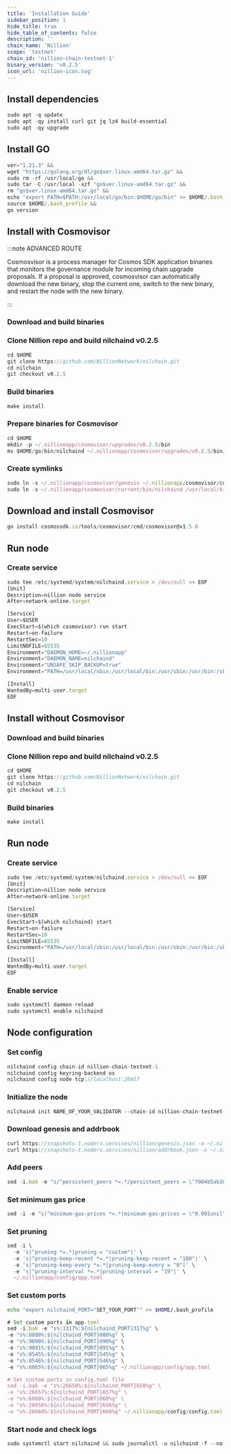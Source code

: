 ```yaml
---
title: 'Installation Guide'
sidebar_position: 1
hide_title: true
hide_table_of_contents: false
description: ''
chain_name: 'Nillion'
scope: 'testnet'
chain_id: 'nillion-chain-testnet-1'
binary_version: 'v0.2.5'
icon_url: 'nillion-icon.svg'
---
```



<PageTitle
  iconUrl="img/nillion-icon.svg"
  title="Nillion Installation Guide"
  chainId="nillion-chain-testnet-1"
  version="v0.2.5"
/>

## Install dependencies

```js
sudo apt -q update
sudo apt -qy install curl git jq lz4 build-essential
sudo apt -qy upgrade
```

## Install GO

```js
ver="1.21.3" &&
wget "https://golang.org/dl/go$ver.linux-amd64.tar.gz" &&
sudo rm -rf /usr/local/go &&
sudo tar -C /usr/local -xzf "go$ver.linux-amd64.tar.gz" &&
rm "go$ver.linux-amd64.tar.gz" &&
echo "export PATH=$PATH:/usr/local/go/bin:$HOME/go/bin" >> $HOME/.bash_profile &&
source $HOME/.bash_profile &&
go version
```

## Install with Cosmovisor

:::note ADVANCED ROUTE

Cosmosvisor is a process manager for Cosmos SDK application binaries that monitors the governance module for incoming chain upgrade proposals. If a proposal is approved, cosmosvisor can automatically download the new binary, stop the current one, switch to the new binary, and restart the node with the new binary.

:::

### Download and build binaries

### Clone Nillion repo and build nilchaind v0.2.5

```js
cd $HOME
git clone https://github.com/NillionNetwork/nilchain.git
cd nilchain
git checkout v0.2.5
```

### Build binaries

```js
make install
```

### Prepare binaries for Cosmovisor

```js
cd $HOME
mkdir -p ~/.nillionapp/cosmovisor/upgrades/v0.2.5/bin
mv $HOME/go/bin/nilchaind ~/.nillionapp/cosmovisor/upgrades/v0.2.5/bin/
```

### Create symlinks

```js
sudo ln -s ~/.nillionapp/cosmovisor/genesis ~/.nillionapp/cosmovisor/current -f
sudo ln -s ~/.nillionapp/cosmovisor/current/bin/nilchaind /usr/local/bin/nilchaind -f
```

## Download and install Cosmovisor

```js
go install cosmossdk.io/tools/cosmovisor/cmd/cosmovisor@v1.5.0
```

## Run node

### Create service

```js
sudo tee /etc/systemd/system/nilchaind.service > /dev/null << EOF
[Unit]
Description=nillion node service
After=network-online.target

[Service]
User=$USER
ExecStart=$(which cosmovisor) run start
Restart=on-failure
RestartSec=10
LimitNOFILE=65535
Environment="DAEMON_HOME=~/.nillionapp"
Environment="DAEMON_NAME=nilchaind"
Environment="UNSAFE_SKIP_BACKUP=true"
Environment="PATH=/usr/local/sbin:/usr/local/bin:/usr/sbin:/usr/bin:/sbin:/bin:/usr/games:/usr/local/games:/snap/bin:~/.nillionapp/cosmovisor/current/bin"

[Install]
WantedBy=multi-user.target
EOF
```

## Install without Cosmovisor

### Download and build binaries

### Clone Nillion repo and build nilchaind v0.2.5

```js
cd $HOME
git clone https://github.com/NillionNetwork/nilchain.git
cd nilchain
git checkout v0.2.5
```

### Build binaries

```js
make install
```

## Run node

### Create service

```js
sudo tee /etc/systemd/system/nilchaind.service > /dev/null << EOF
[Unit]
Description=nillion node service
After=network-online.target

[Service]
User=$USER
ExecStart=$(which nilchaind) start
Restart=on-failure
RestartSec=10
LimitNOFILE=65535
Environment="PATH=/usr/local/sbin:/usr/local/bin:/usr/sbin:/usr/bin:/sbin:/bin:/usr/games:/usr/local/games:/snap/bin"

[Install]
WantedBy=multi-user.target
EOF
```

### Enable service

```js
sudo systemctl daemon-reload
sudo systemctl enable nilchaind
```

## Node configuration

### Set config

```js
nilchaind config chain-id nillion-chain-testnet-1
nilchaind config keyring-backend os
nilchaind config node tcp://localhost:26657
```

### Initialize the node

```js
nilchaind init NAME_OF_YOUR_VALIDATOR --chain-id nillion-chain-testnet-1
```

### Download genesis and addrbook

```js
curl https://snapshots-t.noders.services/nillion/genesis.json -o ~/.nillionapp/config/genesis.json
curl https://snapshots-t.noders.services/nillion/addrbook.json -o ~/.nillionapp/config/addrbook.json
```

### Add peers

```js
sed -i.bak -e "s/^persistent_peers *=.*/persistent_peers = \"7004b5ab387d27ba449b07a19a0a3af431bebb3d@nillion-t-rpc.noders.services:29856\"/" ~/.nillionapp/config/config.toml
```

### Set minimum gas price

```js
sed -i -e "s|^minimum-gas-prices *=.*|minimum-gas-prices = \"0.001unil\"|" ~/.nillionapp/config/app.toml
```

### Set pruning

```js
sed -i \
  -e 's|^pruning *=.*|pruning = "custom"|' \
  -e 's|^pruning-keep-recent *=.*|pruning-keep-recent = "100"|' \
  -e 's|^pruning-keep-every *=.*|pruning-keep-every = "0"|' \
  -e 's|^pruning-interval *=.*|pruning-interval = "19"|' \
  ~/.nillionapp/config/app.toml
```

### Set custom ports

```bash
echo "export nilchaind_PORT="SET_YOUR_PORT"" >> $HOME/.bash_profile
```

```js
# Set custom ports in app.toml
sed -i.bak -e "s%:1317%:${nilchaind_PORT}317%g" \
-e "s%:8080%:${nilchaind_PORT}080%g" \
-e "s%:9090%:${nilchaind_PORT}090%g" \
-e "s%:9091%:${nilchaind_PORT}091%g" \
-e "s%:8545%:${nilchaind_PORT}545%g" \
-e "s%:8546%:${nilchaind_PORT}546%g" \
-e "s%:6065%:${nilchaind_PORT}065%g" ~/.nillionapp/config/app.toml

# Set custom ports in config.toml file
sed -i.bak -e "s%:26658%:${nilchaind_PORT}658%g" \
-e "s%:26657%:${nilchaind_PORT}657%g" \
-e "s%:6060%:${nilchaind_PORT}060%g" \
-e "s%:26656%:${nilchaind_PORT}656%g" \
-e "s%:26660%:${nilchaind_PORT}660%g" ~/.nillionapp/config/config.toml
```

### Start node and check logs

```js
sudo systemctl start nilchaind && sudo journalctl -u nilchaind -f --no-hostname -o cat
```
